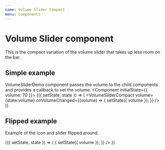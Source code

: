 ```yaml
---
name: Volume Slider Compact 
menu: Components
---
```



# Volume Slider component
This is the compact variation of the volume slider that takes up less room on the bar.

<Props of={VolumeSliderCompact}/>

## Simple example

VolumeSliderDemo component passes the volume to the child components and provides a callback to set the volume.
<Playground>
  <Component initialState={{ volume: 70 }}>
  {({ setState, state }) => (
    <VolumeSliderCompact 
      volume={state.volume} 
      onVolumeChanged={(volume) => {
        setState({ volume });
      }}
    />
  )}
  </Component>
</Playground>


## Flipped example
Example of the icon and slider flipped around.

<Playground>
  <Component initialState={{ volume: 70 }}>
  {({ setState, state }) => (
    <VolumeSliderCompact 
      flipped
      volume={state.volume} 
      onVolumeChanged={(volume) => {
        setState({ volume });
      }}
    />
  )}
  </Component>
</Playground>
